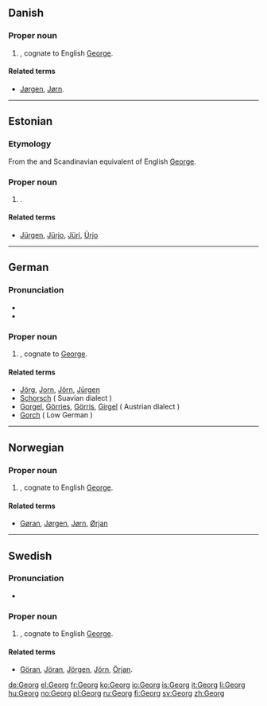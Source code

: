==Danish==

===Proper noun===
{{head|da|proper noun}}

# {{given name|male|lang=da}}, cognate to English [[George]].

====Related terms====
* [[Jørgen]], [[Jørn]].

----

==Estonian==

===Etymology===
From the {{etyl|de|et}} and Scandinavian equivalent of English [[George]].

===Proper noun===
{{head|et|proper noun}}

# {{given name|male|lang=et}}.

====Related terms====
* [[Jürgen]], [[Jürjo]], [[Jüri]], [[Ürjo]]

----

==German==

===Pronunciation===
* {{audio|De-Georg.ogg|Audio}}
* {{IPA|/ˈgeː.ɔɐ̯k/|lang=de}}

===Proper noun===
{{head|de|proper noun}}

# {{given name|male|lang=de}}, cognate to [[George]].

====Related terms====
* [[Jörg]], [[Jorn]], [[Jörn]], [[Jürgen]]
* [[Schorsch]] ( Suavian dialect )
* [[Gorgel]], [[Görries]], [[Görris]], [[Girgel]] ( Austrian dialect )
* [[Gorch]] ( Low German )

----

==Norwegian==

===Proper noun===
{{head|no|proper noun}}

# {{given name|male|lang=no}}, cognate to English [[George]].

====Related terms====
* [[Gøran]], [[Jørgen]], [[Jørn]], [[Ørjan]]

----

==Swedish==

===Pronunciation===
* {{IPA|/ˈjeːɔrj/|lang=sv}}

===Proper noun===
{{head|sv|proper noun}}

# {{given name|male|lang=sv}}, cognate to English [[George]].

====Related terms====
* [[Göran]], [[Jöran]], [[Jörgen]], [[Jörn]], [[Örjan]].

[[de:Georg]]
[[el:Georg]]
[[fr:Georg]]
[[ko:Georg]]
[[io:Georg]]
[[is:Georg]]
[[it:Georg]]
[[li:Georg]]
[[hu:Georg]]
[[no:Georg]]
[[pl:Georg]]
[[ru:Georg]]
[[fi:Georg]]
[[sv:Georg]]
[[zh:Georg]]